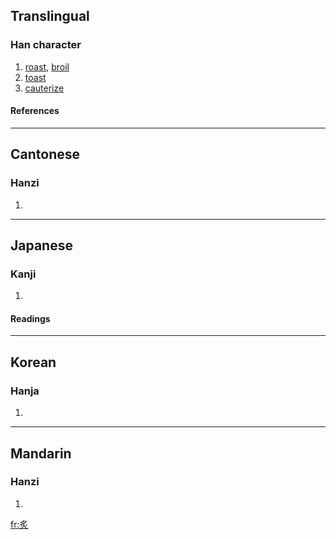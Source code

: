 {{see|炙}}

==Translingual==
===Han character===
{{Han char|rn=86|rad=火|as=04|sn=8|four=2780<sub>9</sub>|canj=月火 (BF)}}
# [[roast]], [[broil]]
# [[toast]]
# [[cauterize]]
====References====
{{Han ref|kx=0667.240|dkj=18922|dj=1077.030|hdz=32192.160|uh=7099|ud=28825|bh=AAA5|bd=43685}}

----
==Cantonese==
===Hanzi===
{{yue-hanzi|jyut=|y=jek3, jik3}}
# {{defn|Cantonese}}

----
==Japanese==
===Kanji===
{{ja-kanji|grade=|rs=火04}}
# {{defn|Japanese}} 
====Readings====
{{ja-readings|on=[[しゃ]] (''sha''), [[せき]] (''seki'')|kun=[[あぶる]] ([[炙る]], ''[[aburu]]'')}}

----

==Korean==
===Hanja===
{{ko-hanja|hangeul=[[자]], [[적]]|eumhun=|rv=ja, jeok|mr=cha, chŏk|y=ca, cek}}
# {{defn|Korean}}

----
==Mandarin==
===Hanzi===
{{cmn-hanzi|pin=[[zhì]] (zhi4)|wg=chih<sup>4</sup>}}
# {{defn|Mandarin}}

[[fr:炙]]